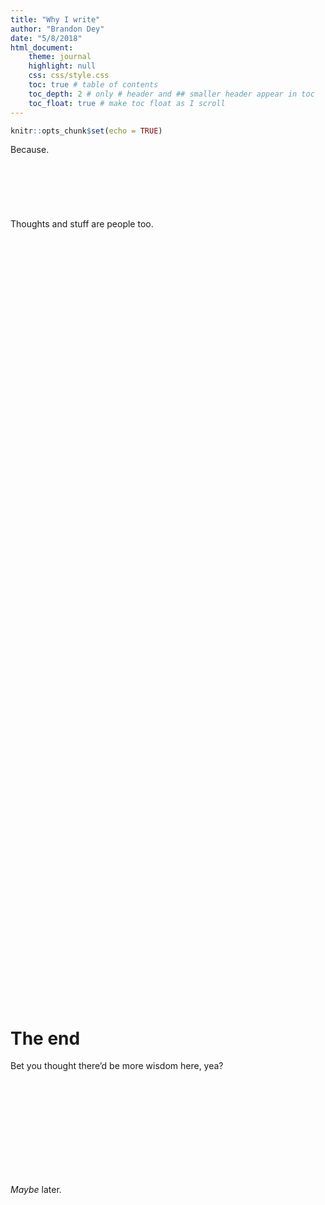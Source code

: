 ```yaml
---
title: "Why I write"
author: "Brandon Dey"
date: "5/8/2018"
html_document:
    theme: journal
    highlight: null
    css: css/style.css
    toc: true # table of contents
    toc_depth: 2 # only # header and ## smaller header appear in toc
    toc_float: true # make toc float as I scroll
---
```



```r
knitr::opts_chunk$set(echo = TRUE)
```

Because.
<br />
<br />
<br />
<br />
<br />
<br />
<br />
Thoughts and stuff are people too.

<br />
<br />
<br />
<br />
<br />
<br />
<br />
<br />
<br />
<br />
<br />
<br />
<br />
<br />
<br />
<br />
<br />
<br />
<br />
<br />
<br />
<br />
<br />
<br />
<br />
<br />
<br />
<br />
<br />
<br />
<br />
<br />
<br />
<br />
<br />
<br />
<br />
<br />
<br />
<br />
<br />
<br />
<br />
<br />
<br />
<br />
<br />
<br />
<br />
<br />
<br />
<br />
<br />
<br />
<br />
<br />
<br />
<br />
<br />
<br />
<br />
<br />
<br />
<br />
<br />
<br />
<br />
<br />
<br />
<br />
<br />
<br />

# The end

Bet you thought there'd be more wisdom here, yea?

<br />
<br />
<br />
<br />
<br />
<br />
<br />
<br />
<br />

*Maybe* later.

